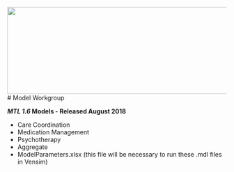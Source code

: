 <img src = "https://github.com/lzim/teampsd/blob/teampsd_style/teampsd_logo/team_psd_logo_sm.png"
     height = "200" width = "600">  
# Model Workgroup

***MTL 1.6* Models - Released August 2018**

- Care Coordination
- Medication Management
- Psychotherapy
- Aggregate
- ModelParameters.xlsx (this file will be necessary to run these .mdl files in Vensim)
